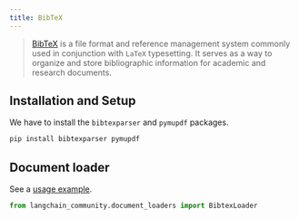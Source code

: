 ```yaml
---
title: BibTeX
---
```


>[BibTeX](https://www.ctan.org/pkg/bibtex) is a file format and reference management system commonly used in conjunction with `LaTeX` typesetting. It serves as a way to organize and store bibliographic information for academic and research documents.

## Installation and Setup

We have to install the `bibtexparser` and `pymupdf` packages.

```bash
pip install bibtexparser pymupdf
```


## Document loader

See a [usage example](/oss/integrations/document_loaders/bibtex).

```python
from langchain_community.document_loaders import BibtexLoader
```
